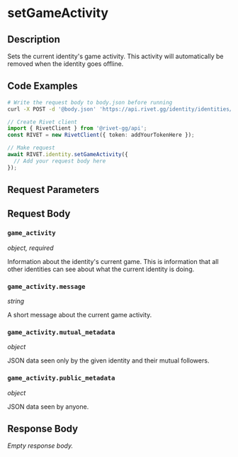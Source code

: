 

# setGameActivity

## Description

Sets the current identity's game activity. This activity will automatically be removed when the identity goes offline.


## Code Examples

<CodeGroup title='Request' tag='POST' label='https://api.rivet.gg/identity/identities/self/activity'>

```bash {{ title: 'cURL' }}
# Write the request body to body.json before running
curl -X POST -d '@body.json' 'https://api.rivet.gg/identity/identities/self/activity'
```

```ts
// Create Rivet client
import { RivetClient } from '@rivet-gg/api';
const RIVET = new RivetClient({ token: addYourTokenHere });

// Make request
await RIVET.identity.setGameActivity({
  // Add your request body here
});
```

</CodeGroup>


## Request Parameters


## Request Body

### `game_activity`

_object, required_

Information about the identity's current game. This is information that all other identities can see about what the current identity is doing.

### `game_activity.message`

_string_

A short message about the current game activity.

### `game_activity.mutual_metadata`

_object_

JSON data seen only by the given identity and their mutual followers.

### `game_activity.public_metadata`

_object_

JSON data seen by anyone.




## Response Body

_Empty response body._
